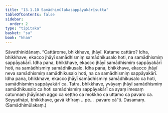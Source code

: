 ```yaml
---
title: "13.1.10 Samādhimūlakasappāyakārīsutta"
tableOfContents: false
sidebar:
  order: 2
type: "tipitaka"
basket: "su"
book: "khan"
---
```



<DynamicBreadcrumb />

<Division number="671" book="khan" bookNo="13" page="228">

<Paragraph number="1298" book="khan">
Sāvatthinidānaṃ. “Cattārome, bhikkhave, jhāyī. Katame cattāro? Idha, bhikkhave, ekacco jhāyī samādhismiṃ samādhikusalo hoti, na samādhismiṃ sappāyakārī. Idha pana, bhikkhave, ekacco jhāyī samādhismiṃ sappāyakārī hoti, na samādhismiṃ samādhikusalo. Idha pana, bhikkhave, ekacco jhāyī neva samādhismiṃ samādhikusalo hoti, na ca samādhismiṃ sappāyakārī. Idha pana, bhikkhave, ekacco jhāyī samādhismiṃ samādhikusalo ca hoti, samādhismiṃ sappāyakārī ca. Tatra, bhikkhave, yvāyaṃ jhāyī samādhismiṃ samādhikusalo ca hoti samādhismiṃ sappāyakārī ca ayaṃ imesaṃ catunnaṃ jhāyīnaṃ aggo ca seṭṭho ca mokkho ca uttamo ca pavaro ca. Seyyathāpi, bhikkhave, gavā khīraṃ …pe…  pavaro cā”ti.

</Paragraph>
</Division>

<Paragraph number="1299" type="center" book="khan">
Dasamaṃ.



</Paragraph>

<Paragraph number="1300" type="center" book="khan">
(Samādhimūlakaṃ.)
</Paragraph>